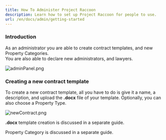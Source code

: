 ```yaml
---
title: How To Administer Project Raccoon
description: Learn how to set up Project Raccoon for people to use.
url: /en/docs/admin/getting-started
---
```


### Introduction

As an administrator you are able to create contract templates, and new Property Categories.  
You are also able to declare new administrators, and lawyers.

![adminPanel.png](/images/en/admin/adminPanel.png)

### Creating a new contract template

To create a new contract template, all you have to do is give it a name, a
description, and upload the **.docx** file of your template.
Optionally, you can also choose a Property Type.

![newContract.png](/images/en/admin/newContract.png)

**.docx** template creation is discussed in a separate guide.

Property Category is discussed in a separate guide.
